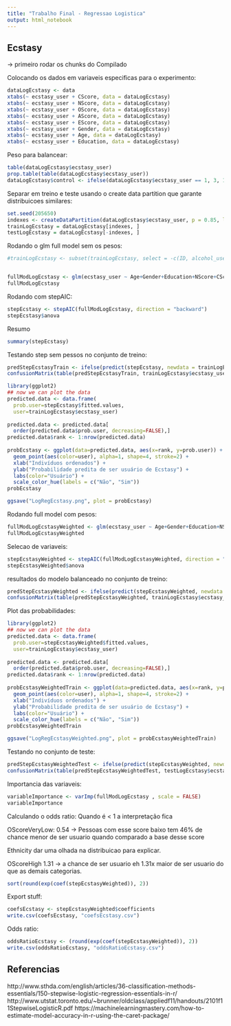 ```yaml
---
title: "Trabalho Final - Regressao Logistica"
output: html_notebook
---
```


## Ecstasy

-> primeiro rodar os chunks do Compilado

Colocando os dados em variaveis especificas para o experimento:

```r
dataLogEcstasy <- data
xtabs(~ ecstasy_user + CScore, data = dataLogEcstasy)
xtabs(~ ecstasy_user + NScore, data = dataLogEcstasy)
xtabs(~ ecstasy_user + OScore, data = dataLogEcstasy)
xtabs(~ ecstasy_user + AScore, data = dataLogEcstasy)
xtabs(~ ecstasy_user + EScore, data = dataLogEcstasy)
xtabs(~ ecstasy_user + Gender, data = dataLogEcstasy)
xtabs(~ ecstasy_user + Age, data = dataLogEcstasy)
xtabs(~ ecstasy_user + Education, data = dataLogEcstasy)
```

Peso para balancear:

```r
table(dataLogEcstasy$ecstasy_user)
prop.table(table(dataLogEcstasy$ecstasy_user))
dataLogEcstasy$control <- ifelse(dataLogEcstasy$ecstasy_user == 1, 3, 1)

```


Separar em treino e teste usando o create data partition que garante distribuicoes similares:

```r
set.seed(205650)
indexes <- createDataPartition(dataLogEcstasy$ecstasy_user, p = 0.85, list = FALSE)
trainLogEcstasy = dataLogEcstasy[indexes, ]
testLogEcstasy = dataLogEcstasy[-indexes, ]
```

Rodando o glm full model sem os pesos:
```r
#trainLogEcstasy <- subset(trainLogEcstasy, select = -c(ID, alcohol_user, stimulating_user, cannabis_user))


fullModLogEcstasy <- glm(ecstasy_user ~ Age+Gender+Education+NScore+CScore+AScore+EScore+OScore, data=trainLogEcstasy, family = "binomial")
fullModLogEcstasy

```


Rodando com stepAIC:
```r
stepEcstasy <- stepAIC(fullModLogEcstasy, direction = "backward")
stepEcstasy$anova

```

Resumo
```r
summary(stepEcstasy)
```

Testando step sem pessos no conjunto de treino:

```r
predStepEcstasyTrain <- ifelse(predict(stepEcstasy, newdata = trainLogEcstasy) >= 0.5, 1, 0)
confusionMatrix(table(predStepEcstasyTrain, trainLogEcstasy$ecstasy_user), positive="1")

```


```r
library(ggplot2)
## now we can plot the data
predicted.data <- data.frame(
  prob.user=stepEcstasy$fitted.values,
  user=trainLogEcstasy$ecstasy_user)
 
predicted.data <- predicted.data[
  order(predicted.data$prob.user, decreasing=FALSE),]
predicted.data$rank <- 1:nrow(predicted.data)
 
probEcstasy <- ggplot(data=predicted.data, aes(x=rank, y=prob.user)) +
  geom_point(aes(color=user), alpha=1, shape=4, stroke=2) +
  xlab("Indivíduos ordenados") +
  ylab("Probabilidade predita de ser usuário de Ecstasy") + 
  labs(color="Usuário") +
  scale_color_hue(labels = c("Não", "Sim"))
probEcstasy

ggsave("LogRegEcstasy.png", plot = probEcstasy)
```


Rodando full model com pesos:

```r
fullModLogEcstasyWeighted <- glm(ecstasy_user ~ Age+Gender+Education+NScore+CScore+AScore+EScore+OScore, data=trainLogEcstasy, weights = control, family = "binomial")
fullModLogEcstasyWeighted
```

Selecao de variaveis:

```r
stepEcstasyWeighted <- stepAIC(fullModLogEcstasyWeighted, direction = "backward")
stepEcstasyWeighted$anova

```


resultados do modelo balanceado no conjunto de treino:

```r
predStepEcstasyWeighted <- ifelse(predict(stepEcstasyWeighted, newdata = trainLogEcstasy) >= 0.5, 1, 0)
confusionMatrix(table(predStepEcstasyWeighted, trainLogEcstasy$ecstasy_user), positive="1")

```

Plot das probabilidades:
```r
library(ggplot2)
## now we can plot the data
predicted.data <- data.frame(
  prob.user=stepEcstasyWeighted$fitted.values,
  user=trainLogEcstasy$ecstasy_user)
 
predicted.data <- predicted.data[
  order(predicted.data$prob.user, decreasing=FALSE),]
predicted.data$rank <- 1:nrow(predicted.data)
 
probEcstasyWeightedTrain <- ggplot(data=predicted.data, aes(x=rank, y=prob.user)) +
  geom_point(aes(color=user), alpha=1, shape=4, stroke=2) +
  xlab("Indivíduos ordenados") +
  ylab("Probabilidade predita de ser usuário de Ecstasy") + 
  labs(color="Usuário") +
  scale_color_hue(labels = c("Não", "Sim"))
probEcstasyWeightedTrain

ggsave("LogRegEcstasyWeighted.png", plot = probEcstasyWeightedTrain)
```

Testando no conjunto de teste:

```r
predStepEcstasyWeightedTest <- ifelse(predict(stepEcstasyWeighted, newdata = testLogEcstasy) >= 0.5, 1, 0)
confusionMatrix(table(predStepEcstasyWeightedTest, testLogEcstasy$ecstasy_user), positive="1")
```


Importancia das variaveis: 
```r
variableImportance <- varImp(fullModLogEcstasy , scale = FALSE)
variableImportance
```

Calculando o odds ratio:
Quando é < 1 a interpretação fica 

OScoreVeryLow: 0.54 -> Pessoas com esse score baixo tem 46% de chance menor de ser usuario quando comparado a base desse score

Ethnicity dar uma olhada na distribuicao para explicar.

OScoreHigh 1.31 -> a chance de ser usuario eh 1.31x maior de ser usuario do que as demais categorias.  

```r
sort(round(exp(coef(stepEcstasyWeighted)), 2))
```

Export stuff:

```r
coefsEcstasy <- stepEcstasyWeighted$coefficients
write.csv(coefsEcstasy, "coefsEcstasy.csv")
```

Odds ratio: 

```r
oddsRatioEcstasy <- (round(exp(coef(stepEcstasyWeighted)), 2))
write.csv(oddsRatioEcstasy, "oddsRatioEcstasy.csv")
```



## Referencias
http://www.sthda.com/english/articles/36-classification-methods-essentials/150-stepwise-logistic-regression-essentials-in-r/
http://www.utstat.toronto.edu/~brunner/oldclass/appliedf11/handouts/2101f11StepwiseLogisticR.pdf
https://machinelearningmastery.com/how-to-estimate-model-accuracy-in-r-using-the-caret-package/